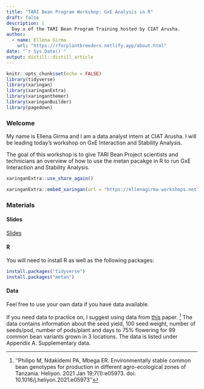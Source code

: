 ```yaml
---
title: "TARI Bean Program Workshop: GxE Analysis in R"
draft: false
description: |
  Day x of the TARI Bean Program Training hosted by CIAT Arusha.
author:
  - name: Ellena Girma
    url: "https://rforplantbreeders.netlify.app/about.html"
date: "`r Sys.Date()`"
output: distill::distill_article
---
```

```r
knitr::opts_chunk$set(echo = FALSE)
library(tidyverse)
library(xaringan)
library(xaringanExtra)
library(xaringanthemer)
library(xaringanBuilder)
library(pagedown)
```


### Welcome

My name is Ellena Girma and I am a data analyst intern at CIAT Arusha. I will be leading today's workshop on GxE Interaction and Stability Analysis. 

The goal of this workshop is to give TARI Bean Project scientists and technicians an overview of how to use the metan pacakge in R to run GxE Interaction and Stability Analysis.

```r
xaringanExtra::use_share_again()

```

```r
xaringanExtra::embed_xaringan(url = "https://ellenagirma-workshops.netlify.app/gxe-june2022/index.html", ratio = "16:9")
```


### Materials 

#### Slides

<a href = "https://ellenagirma-workshops.netlify.app/gxe-june2022/">Slides</a>

#### R

You will need to install R as well as the following packages:

```r

install.packages("tidyverse")
install.packages("metan")

```

#### Data

Feel free to use your own data if you have data available. 

If you need data to practice on, I suggest using data from <a href = "https://www.sciencedirect.com/science/article/pii/S2405844021000785">this</a> paper. ^[''Philipo M, Ndakidemi PA, Mbega ER. Environmentally stable common bean genotypes for production in different agro-ecological zones of Tanzania. Heliyon. 2021 Jan 19;7(1):e05973. doi: 10.1016/j.heliyon.2021.e05973''
] The data contains information about the seed yield, 100 seed weight, number of seeds/pod, number of pods/plant and days to 75% flowering for 99 common bean variants grown in 3 locations. The data is listed under Appendix A. Supplementary data. 

